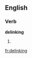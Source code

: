 ==English==

===Verb===
'''delinking'''

# {{third-person singular of|[[delink]]}}

[[fr:delinking]]